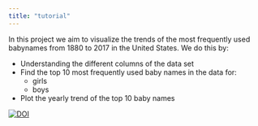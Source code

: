 ```yaml
---
title: "tutorial"
---
```


In this project we aim to visualize the trends of the most frequently used babynames from 1880 to 2017 in the United States. We do this by:

-   Understanding the different columns of the data set
-   Find the top 10 most frequently used baby names in the data for:
    -   girls
    -   boys
-   Plot the yearly trend of the top 10 baby names

[![DOI](https://zenodo.org/badge/827817049.svg)](https://zenodo.org/doi/10.5281/zenodo.12733984)
